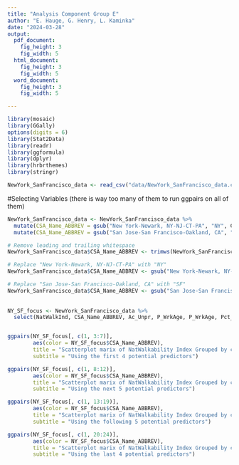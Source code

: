```yaml
---
title: "Analysis Component Group E"
author: "E. Hauge, G. Henry, L. Kaminka"
date: "2024-03-28"
output:
  pdf_document:
    fig_height: 3
    fig_width: 5
  html_document:
    fig_height: 3
    fig_width: 5
  word_document:
    fig_height: 3
    fig_width: 5

---
```


```r
library(mosaic)
library(GGally)
options(digits = 6)
library(Stat2Data)
library(readr)
library(ggformula)
library(dplyr)
library(hrbrthemes)
library(stringr)
```



```r
NewYork_SanFrancisco_data <- read_csv("data/NewYork_SanFrancisco_data.csv", show_col_types = FALSE)
```
#Selecting Variables (there is way too many of them to run ggpairs on all of them)
```r
NewYork_SanFrancisco_data <- NewYork_SanFrancisco_data %>%
  mutate(CSA_Name_ABBREV = gsub("New York-Newark, NY-NJ-CT-PA", "NY", CSA_Name)) %>%
  mutate(CSA_Name_ABBREV = gsub("San Jose-San Francisco-Oakland, CA", "SF", CSA_Name))

# Remove leading and trailing whitespace
NewYork_SanFrancisco_data$CSA_Name_ABBREV <- trimws(NewYork_SanFrancisco_data$CSA_Name_ABBREV)

# Replace "New York-Newark, NY-NJ-CT-PA" with "NY"
NewYork_SanFrancisco_data$CSA_Name_ABBREV <- gsub("New York-Newark, NY-NJ-CT-PA", "NY", NewYork_SanFrancisco_data$CSA_Name_ABBREV)

# Replace "San Jose-San Francisco-Oakland, CA" with "SF"
NewYork_SanFrancisco_data$CSA_Name_ABBREV <- gsub("San Jose-San Francisco-Oakland, CA", "SF", NewYork_SanFrancisco_data$CSA_Name_ABBREV)
  
  
NY_SF_focus <- NewYork_SanFrancisco_data %>%
  select(NatWalkInd, CSA_Name_ABBREV, Ac_Unpr, P_WrkAge, P_WrkAge, Pct_AO0, Pct_AO1, Pct_AO2p, R_LowWageWk, R_MedWageWk, R_HiWageWk, R_PCTLOWWAGE, E_LowWageWk, E_MedWageWk, E_HiWageWk, E_PctLowWage, D5AR, D5AE, D5BR, D5BE, D2A_JPHH, D2A_WRKEMP, D3AAO, D3AMM, D3APO)


ggpairs(NY_SF_focus[, c(1, 3:7)], 
        aes(color = NY_SF_focus$CSA_Name_ABBREV),
        title = "Scatterplot marix of NatWalkability Index Grouped by city", 
        subtitle = "Using the first 4 potential predictors")

ggpairs(NY_SF_focus[, c(1, 8:12)], 
        aes(color = NY_SF_focus$CSA_Name_ABBREV),
        title = "Scatterplot marix of NatWalkability Index Grouped by city", 
        subtitle = "Using the next 5 potential predictors")

ggpairs(NY_SF_focus[, c(1, 13:19)], 
        aes(color = NY_SF_focus$CSA_Name_ABBREV),
        title = "Scatterplot marix of NatWalkability Index Grouped by city", 
        subtitle = "Using the following 5 potential predictors")

ggpairs(NY_SF_focus[, c(1, 20:24)], 
        aes(color = NY_SF_focus$CSA_Name_ABBREV),
        title = "Scatterplot marix of NatWalkability Index Grouped by city", 
        subtitle = "Using the last 4 potential predictors")
```


